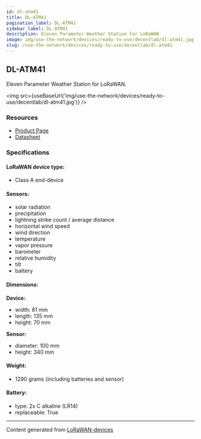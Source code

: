 ```yaml
---
id: dl-atm41
title: DL-ATM41
pagination_label: DL-ATM41
sidebar_label: DL-ATM41
description: Eleven Parameter Weather Station For LoRaWAN
image: img/use-the-network/devices/ready-to-use/decentlab/dl-atm41.jpg
slug: /use-the-network/devices/ready-to-use/decentlab/dl-atm41
---
```



## DL-ATM41

Eleven Parameter Weather Station for LoRaWAN.

<img src={useBaseUrl('img/use-the-network/devices/ready-to-use/decentlab/dl-atm41.jpg')} />

### Resources

- [Product Page](https://www.decentlab.com/products/eleven-parameter-weather-station-for-lorawan)
- [Datasheet](https://cdn.decentlab.com/download/datasheets/Decentlab-DL-ATM41-datasheet.pdf)

### Specifications

#### LoRaWAN device type:
- Class A end-device

#### Sensors:

- solar radiation
- precipitation
- lightning strike count / average distance
- horizontal wind speed
- wind direction
- temperature
- vapor pressure
- barometer
- relative humidity
- tilt
- battery

#### Dimensions:

**Device:**
- width: 81 mm
- length: 135 mm
- height: 70 mm

**Sensor:**
- diameter: 100 mm
- height: 340 mm

#### Weight:

- 1290 grams (including batteries and sensor)

#### Battery:

- type: 2x C alkaline (LR14)
- replaceable: True

---

Content generated from [LoRaWAN-devices](https://github.com/TheThingsNetwork/lorawan-devices)
